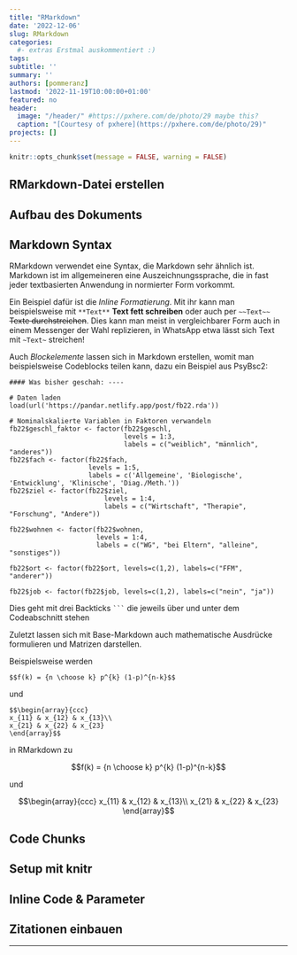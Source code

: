 ```yaml
---
title: "RMarkdown"
date: '2022-12-06'
slug: RMarkdown
categories:
  #- extras Erstmal auskommentiert :)
tags:
subtitle: ''
summary: ''
authors: [pommeranz]
lastmod: '2022-11-19T10:00:00+01:00'
featured: no
header:
  image: "/header/" #https://pxhere.com/de/photo/29 maybe this?
  caption: "[Courtesy of pxhere](https://pxhere.com/de/photo/29)"
projects: []
---
```


```r
knitr::opts_chunk$set(message = FALSE, warning = FALSE)
```


## RMarkdown-Datei erstellen


## Aufbau des Dokuments


## Markdown Syntax
RMarkdown verwendet eine Syntax, die Markdown sehr ähnlich ist. Markdown ist im allgemeineren eine Auszeichnungssprache, die in fast jeder textbasierten Anwendung in normierter Form vorkommt. 

Ein Beispiel dafür ist die *Inline Formatierung*. Mit ihr kann man beispielsweise mit  `**Text**`  **Text fett schreiben** oder auch per  `~~Text~~`  ~~Texte durchstreichen~~. Dies kann man meist in vergleichbarer Form auch in einem Messenger der Wahl replizieren, in WhatsApp etwa lässt sich Text mit `~Text~` streichen!

Auch *Blockelemente* lassen sich in Markdown erstellen, womit man beispielsweise Codeblocks teilen kann, dazu ein Beispiel aus PsyBsc2:

```
#### Was bisher geschah: ----

# Daten laden
load(url('https://pandar.netlify.app/post/fb22.rda'))  

# Nominalskalierte Variablen in Faktoren verwandeln
fb22$geschl_faktor <- factor(fb22$geschl,
                             levels = 1:3,
                             labels = c("weiblich", "männlich", "anderes"))
fb22$fach <- factor(fb22$fach,
                    levels = 1:5,
                    labels = c('Allgemeine', 'Biologische', 'Entwicklung', 'Klinische', 'Diag./Meth.'))
fb22$ziel <- factor(fb22$ziel,
                        levels = 1:4,
                        labels = c("Wirtschaft", "Therapie", "Forschung", "Andere"))

fb22$wohnen <- factor(fb22$wohnen, 
                      levels = 1:4, 
                      labels = c("WG", "bei Eltern", "alleine", "sonstiges"))

fb22$ort <- factor(fb22$ort, levels=c(1,2), labels=c("FFM", "anderer"))

fb22$job <- factor(fb22$job, levels=c(1,2), labels=c("nein", "ja"))
```

Dies geht mit drei Backticks ` ``` ` die jeweils über und unter dem Codeabschnitt stehen

Zuletzt lassen sich mit Base-Markdown auch mathematische Ausdrücke formulieren und Matrizen darstellen.

Beispielsweise  werden 
```
$$f(k) = {n \choose k} p^{k} (1-p)^{n-k}$$
```
und
```
$$\begin{array}{ccc}
x_{11} & x_{12} & x_{13}\\
x_{21} & x_{22} & x_{23}
\end{array}$$
```
in RMarkdown zu

$$f(k) = {n \choose k} p^{k} (1-p)^{n-k}$$

und

$$\begin{array}{ccc}
x_{11} & x_{12} & x_{13}\\
x_{21} & x_{22} & x_{23}
\end{array}$$

## Code Chunks


## Setup mit knitr


## Inline Code & Parameter


## Zitationen einbauen



***
